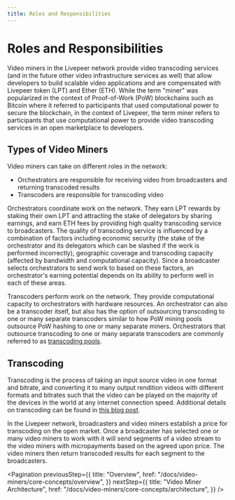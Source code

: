 ```yaml
---
title: Roles and Responsibilities
---
```


# Roles and Responsibilities

Video miners in the Livepeer network provide video transcoding services (and in
the future other video infrastructure services as well) that allow developers to
build scalable video applications and are compensated with Livepeer token (LPT)
and Ether (ETH). While the term "miner" was popularized in the context of
Proof-of-Work (PoW) blockchains such as Bitcoin where it referred to
participants that used computational power to secure the blockchain, in the
context of Livepeer, the term miner refers to participants that use
computational power to provide video transcoding services in an open marketplace
to developers.

## Types of Video Miners

Video miners can take on different roles in the network:

- Orchestrators are responsible for receiving video from broadcasters and
  returning transcoded results
- Transcoders are responsible for transcoding video

Orchestrators coordinate work on the network. They earn LPT rewards by staking
their own LPT and attracting the stake of delegators by sharing earnings, and
earn ETH fees by providing high quality transcoding service to broadcasters. The
quality of transcoding service is influenced by a combination of factors
including economic security (the stake of the orchestrator and its delegators
which can be slashed if the work is performed incorrectly), geographic coverage
and transcoding capacity (affected by bandwidth and computational capacity).
Since a broadcaster selects orchestrators to send work to based on these
factors, an orchestrator's earning potential depends on its ability to perform
well in each of these areas.

Transcoders perform work on the network. They provide computational capacity to
orchestrators with hardware resources. An orchestrator can also be a transcoder
itself, but also has the option of outsourcing transcoding to one or many
separate transcoders similar to how PoW mining pools outsource PoW hashing to
one or many separate miners. Orchestrators that outsource transcoding to one or
many separate transcoders are commonly referred to as
[transcoding pools](/docs/video-miners/core-concepts/pools).

## Transcoding

Transcoding is the process of taking an input source video in one format and
bitrate, and converting it to many output rendition videos with different
formats and bitrates such that the video can be played on the majority of the
devices in the world at any internet connection speed. Additional details on
transcoding can be found in
[this blog post](https://livepeer.com/blog/intro-to-transcoding).

In the Livepeer network, broadcasters and video miners establish a price for
transcoding on the open market. Once a broadcaster has selected one or many
video miners to work with it will send segments of a video stream to the video
miners with micropayments based on the agreed upon price. The video miners then
return transcoded results for each segment to the broadcasters.

<Pagination
  previousStep={{
    title: "Overview",
    href: "/docs/video-miners/core-concepts/overview",
  }}
  nextStep={{
    title: "Video Miner Architecture",
    href: "/docs/video-miners/core-concepts/architecture",
  }}
/>
